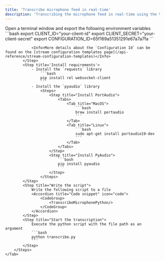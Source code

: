 ```yaml
---
title: 'Transcribe microphone feed in real-time'
description: 'Transcribing the microphone feed in real-time using the Vatis Streams Engine'
---
```



[//]: # (Features:)

[//]: # (* real-time transcription)

[//]: # (* real-time transcoding &#40;process any multi-media file&#41;)

[//]: # (* language auto-detection)

[//]: # (* dynamic language code switching)


<Tabs>
    <Tab title="Python">
        <Steps>
            <Step title="Open terminal">
                Open a terminal window and export the following environment variables
                ```bash
                export CLIENT_ID="your-client-id"
                export CLIENT_SECRET="your-client-secret"
                export CONFIGURATION_ID=65f169a51351291e67a7a7fa
                ```

                <Info>More details about the `Configuration Id` can be found on the [stream configuration templates page](/api-reference/stream-configuration-templates)</Info>
            </Step>
            <Step title='Install requirements'>
                - Install the `requests` library
                    ```bash
                    pip install rel websocket-client
                    ```
                - Install the `pyaudio` library
                    <Steps>
                        <Step title="Install PortAudio">
                            <Tabs>
                                <Tab title="MacOS">
                                    ```bash
                                    brew install portaudio
                                    ```
                                </Tab>
                                <Tab title="Linux">
                                    ```bash
                                    sudo apt-get install portaudio19-dev
                                    ```
                                </Tab>
                            </Tabs>
                        </Step>
                        <Step title="Install PyAudio">
                            ```bash
                            pip install pyaudio
                            ```
                        </Step>
                    </Steps>
            </Step>
            <Step title="Write the script">
                Write the following script to a file
                <Accordion title="Code snippet" icon="code">
                    <CodeGroup>
                        <TranscribeMicrophonePython/>
                    </CodeGroup>
                </Accordion>
            </Step>
            <Step title="Start the transcription">
                Execute the python script with the file path as an argument
                ```bash
                python transcribe.py
                ```
            </Step>
        </Steps>
    </Tab>
</Tabs>